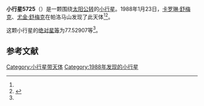 {{Infobox planet
| bgcolour = #FFFFC0
| name = 5725 Nordlingen
| symbol = 
| image = 
| caption = 
| discovery = yes
| discovery_ref = 
| discoverer = [[卡罗琳·舒梅克|卡罗琳·舒梅克]]、[[尤金·舒梅克|尤金·舒梅克]]
| discovery_site = [[帕洛马山|帕洛马山]] 
| discovered = 1988年1月23日
| designations = yes
| mp_name = 
| named_after = 
| alt_names = 1988 BK2/ 1991 VM3
| mp_category = [[主带小行星|主带小行星]]
| orbit_ref = <ref name="a">[http://ssd.jpl.nasa.gov/sbdb.cgi?sstr=5725 5725 Nordlingen] {{Wayback|url=http://ssd.jpl.nasa.gov/sbdb.cgi?sstr=5725 |date=20140824193900 }}，小行星數據庫瀏覽器（JPL Small-Body Database Browser）－[[美国国家航空航天局|美国国家航空航天局]]喷气推进实验室</ref>
| epoch = 2456400.5 (2013年4月18日更新)
| aphelion = {{convert|2.8322376|AU|km|3|abbr=on|lk=out}}
| perihelion = {{convert|2.5276152|AU|km|3|abbr=on}}
| semimajor = {{convert|2.6799264|AU|km|3|abbr=on}}
| eccentricity = 0.0568341
| period = 1602.443477 [[日|日]]<br />4.39[[儒略年|儒略年]]
| avg_speed = 
| inclination = 22.55958
| asc_node = 55.33144
| mean_anomaly = 
| arg_peri = 77.52907
| satellites = 
| physical_characteristics = yes
| dimensions = 
| mass = 
| density = 
| surface_grav = 
| escape_velocity = 
| sidereal_day = 
| axial_tilt = 
| pole_ecliptic_lat = 
| pole_ecliptic_lon = 
| albedo = 
| temperatures= 
| temp_name1 = 
| mean_temp_1 = 
| max_temp_1 = 
| temp_name2 = 
| max_temp_2 = 
| spectral_type = 
| abs_magnitude = 77.52907
}}

'''小行星5725'''（{{lang-en|5725 Nordlingen}}）是一颗围绕[[太阳|太阳]][[公转|公转]]的[[小行星|小行星]]。1988年1月23日，[[卡罗琳·舒梅克|卡罗琳·舒梅克]]、[[尤金·舒梅克|尤金·舒梅克]]在帕洛马山发现了此天体<ref name="a" /><ref>{{cite news|title=小行星列表|url=http://cfa-www.harvard.edu/iau/lists/NumberedMPs.txt|accessdate=2013-07-08|newspaper=哈佛大学|archive-date=2008-05-17|archive-url=https://web.archive.org/web/20080517010638/http://cfa-www.harvard.edu/iau/lists/NumberedMPs.txt|dead-url=no}}</ref>。

这颗小行星的[[绝对星等|绝对星等]]为77.52907等<ref name="a" />。

==参考文献==
{{reflist}}
{{Minor Planet Number|[[小行星5724|小行星5724]]|[[小行星5726|小行星5726]]}}

{{小天体}}

[[Category:小行星带天体|Category:小行星带天体]]
[[Category:1988年发现的小行星|Category:1988年发现的小行星]]

{{asteroid-stub}}